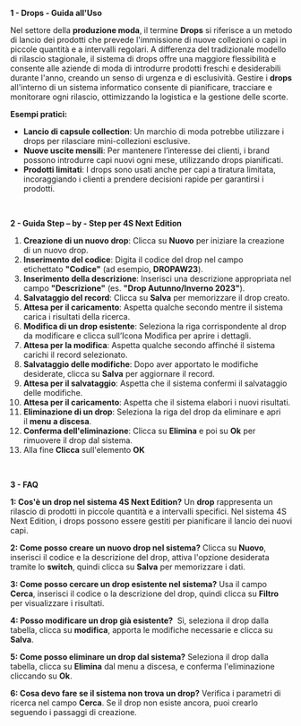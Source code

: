 **1 - Drops - Guida all'Uso**

Nel settore della **produzione moda**, il termine **Drops** si riferisce a un metodo di lancio dei prodotti che prevede l'immissione di nuove collezioni o capi in piccole quantità e a intervalli regolari. A differenza del tradizionale modello di rilascio stagionale, il sistema di drops offre una maggiore flessibilità e consente alle aziende di moda di introdurre prodotti freschi e desiderabili durante l'anno, creando un senso di urgenza e di esclusività. Gestire i **drops** all'interno di un sistema informatico consente di pianificare, tracciare e monitorare ogni rilascio, ottimizzando la logistica e la gestione delle scorte.



**Esempi pratici:**

* **Lancio di capsule collection**: Un marchio di moda potrebbe utilizzare i drops per rilasciare mini-collezioni esclusive.
* **Nuove uscite mensili**: Per mantenere l’interesse dei clienti, i brand possono introdurre capi nuovi ogni mese, utilizzando drops pianificati.
* **Prodotti limitati**: I drops sono usati anche per capi a tiratura limitata, incoraggiando i clienti a prendere decisioni rapide per garantirsi i prodotti.

 

**2 - Guida Step – by - Step per 4S Next Edition**

1. **Creazione di un nuovo drop**: Clicca su **Nuovo** per iniziare la creazione di un nuovo drop.
2. **Inserimento del codice**: Digita il codice del drop nel campo etichettato **"Codice"** (ad esempio, **DROPAW23**).
3. **Inserimento della descrizione**: Inserisci una descrizione appropriata nel campo **"Descrizione"** (es. **"Drop Autunno/Inverno 2023"**).
4. **Salvataggio del record**: Clicca su **Salva** per memorizzare il drop creato.
5. **Attesa per il caricamento**: Aspetta qualche secondo mentre il sistema carica i risultati della ricerca.
6. **Modifica di un drop esistente**: Seleziona la riga corrispondente al drop da modificare e clicca sull’Icona Modifica per aprire i dettagli.
7. **Attesa per la modifica**: Aspetta qualche secondo affinché il sistema carichi il record selezionato.
8. **Salvataggio delle modifiche**: Dopo aver apportato le modifiche desiderate, clicca su **Salva** per aggiornare il record.
9. **Attesa per il salvataggio**: Aspetta che il sistema confermi il salvataggio delle modifiche.
10. **Attesa per il caricamento**: Aspetta che il sistema elabori i nuovi risultati.
11. **Eliminazione di un drop**: Seleziona la riga del drop da eliminare e apri il **menu a discesa**.
12. **Conferma dell'eliminazione**: Clicca su **Elimina** e poi su **Ok** per rimuovere il drop dal sistema.
13. Alla fine **Clicca** sull'elemento **OK**

 

**3 - FAQ**

**1: Cos'è un drop nel sistema 4S Next Edition?** Un **drop** rappresenta un rilascio di prodotti in piccole quantità e a intervalli specifici. Nel sistema 4S Next Edition, i drops possono essere gestiti per pianificare il lancio dei nuovi capi.

**2: Come posso creare un nuovo drop nel sistema?** Clicca su **Nuovo**, inserisci il codice e la descrizione del drop, attiva l'opzione desiderata tramite lo **switch**, quindi clicca su **Salva** per memorizzare i dati.

**3: Come posso cercare un drop esistente nel sistema?** Usa il campo **Cerca**, inserisci il codice o la descrizione del drop, quindi clicca su **Filtro** per visualizzare i risultati.

**4: Posso modificare un drop già esistente?**  Sì, seleziona il drop dalla tabella, clicca su **modifica**, apporta le modifiche necessarie e clicca su **Salva**.

**5: Come posso eliminare un drop dal sistema?** Seleziona il drop dalla tabella, clicca su **Elimina** dal menu a discesa, e conferma l'eliminazione cliccando su **Ok**.

**6: Cosa devo fare se il sistema non trova un drop?** Verifica i parametri di ricerca nel campo **Cerca**. Se il drop non esiste ancora, puoi crearlo seguendo i passaggi di creazione.